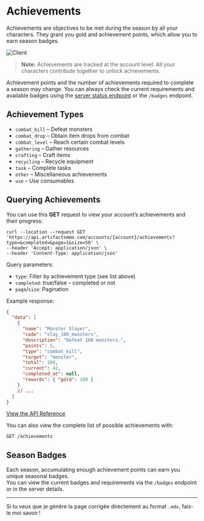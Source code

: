# Achievements

Achievements are objectives to be met during the season by all your characters. They grant you gold and achievement points, which allow you to earn season badges.

![Client](https://artifactsmmo.com/images/docs/badges_msg.png)

> **Note:** Achievements are tracked at the account level. All your characters contribute together to unlock achievements.

Achievement points and the number of achievements required to complete a season may change. You can always check the current requirements and available badges using the [server status endpoint](/api_guide/openapi_spec) or the `/badges` endpoint.

## Achievement Types

- `combat_kill` – Defeat monsters
- `combat_drop` – Obtain item drops from combat
- `combat_level` – Reach certain combat levels
- `gathering` – Gather resources
- `crafting` – Craft items
- `recycling` – Recycle equipment
- `task` – Complete tasks
- `other` – Miscellaneous achievements
- `use` – Use consumables

## Querying Achievements

You can use this **GET** request to view your account’s achievements and their progress:

```http filename="cURL" copy
curl --location --request GET 'https://api.artifactsmmo.com/accounts/{account}/achievements?type=&completed=&page=1&size=50' \
--header 'Accept: application/json' \
--header 'Content-Type: application/json'
```

Query parameters:
- `type`: Filter by achievement type (see list above)
- `completed`: true/false – completed or not
- `page`/`size`: Pagination

Example response:
```json
{
  "data": [
    {
      "name": "Monster Slayer",
      "code": "slay_100_monsters",
      "description": "Defeat 100 monsters.",
      "points": 5,
      "type": "combat_kill",
      "target": "monster",
      "total": 100,
      "current": 42,
      "completed_at": null,
      "rewards": { "gold": 100 }
    }
    // ...
  ]
}
```

[View the API Reference](https://api.artifactsmmo.com/docs/#/operations/get_account_achievements_accounts__account__achievements_get)

You can also view the complete list of possible achievements with:

```http
GET /achievements
```

## Season Badges

Each season, accumulating enough achievement points can earn you unique seasonal badges.  
You can view the current badges and requirements via the `/badges` endpoint or in the server details.

---

Si tu veux que je génère la page corrigée directement au format `.mdx`, fais-le moi savoir !
